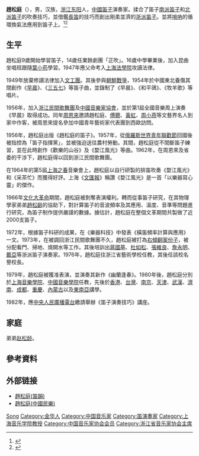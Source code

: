 '''趙松庭'''（{{bd|1924年||2002年|catIdx=Z趙}}），男，汉族，[[浙江|浙江]][[東陽市|东阳]]人，[[中华人民共和国|中國]][[笛子|笛子]]演奏家。揉合了笛子[[南派笛子|南派笛子]]和[[北派笛子|北派笛子]]的吹奏技巧，並借鑑[[長笛|長笛]]的技巧而創出剛柔並濟的[[浙派笛子|浙派笛子]]。並將[[嗩吶|嗩吶]]的循環換氣法應用到笛子上。<ref>{{Cite book|title=中国当代文化名人小传|author=伍杰主编; 崔运玺, 王伟华, 周昌喜副主编|publisher=辽宁人民出版社|year=1993|isbn=9787205022938|location=沈阳|pages=}}</ref><ref>{{Cite book|title=中国当代艺术界名人录|author=中国名人研究院编; 异天, 戈德主编|publisher=社会科学文献出版社|year=1993|isbn=|location=北京|pages=}}</ref>

== 生平 ==
趙松庭9歲開始學習笛子，14歲任業餘劇團「正吹」。16歲中學畢業後，加入昆曲坐唱班跟隨[[葉小苟|葉小苟]]學習。1947年應父命考入[[上海法學院|上海法學院]]攻讀法律。

1949年放棄修讀法律加入[[文工團|文工團]]。其後參與[[朝鲜战争|朝鮮戰爭]]，1954年於中國東北養傷其間創作《[[早晨|早晨]]》、《[[三五七|三五七]]》等笛子曲，並錄制了《早晨》、《和平鴿》、《牧羊歌》等唱片。

1956年，加入[[浙江民間歌舞團|浙江民間歌舞團]]及[[中國音樂家協會|中國音樂家協會]]，並於第1屆全國音樂周上演奏《早晨》取得成功。同年[[周恩來|周恩來]]邀請趙松庭、[[傅聰|傅聰]]、[[黃虹|黃虹]]、[[周小燕|周小燕]]等文藝界名人到家中作客，被周恩來提名參加中國青年藝術家代表團到西歐訪問。

1956年，趙松庭出版《趙松庭的笛子》。1957年，從[[俄羅斯|俄羅斯]][[世界青年聯歡節|世界青年聯歡節]]回國後被指控為「笛子指揮黨」，並被強迫送往農村勞動。其間，趙松庭從不間斷笛子練習，並在此時創作《歡樂的山谷》及《婺江風光》等曲。1962年，在周恩來及省委的干涉下，趙松庭得以回到浙江民間歌舞團。

在1964年的第5屆[[上海之春|上海之春]]音樂會上，趙松庭以自行研製的排笛吹奏《婺江風光》和《采茶忙》而獲得好評。上海《[[文汇报_(上海)|文匯報]]》稱讚《婺江風光》是一首「以樂器寫心靈」的傑作。

1966年[[文化大革命|文化大革命]]期間，趙松庭被剝奪表演權利。轉而從事笛子研究，在其物理學家弟弟[[趙松齡|趙松齡]]的協助下，對計算笛子的音波頻率及其應用、溫度、音準等問題進行研究，為笛子制作提供嚴謹的數據。據估計，趙松庭在整個文革期間共製做了近2000支笛子。

1972年，根據笛子科研的成果，在《樂器科技》中發表《橫笛頻率計算與應用》一文。1973年，在被調回浙江民間歌舞團不久，趙松庭被打為[[右傾翻案份子|右傾翻案份子]]，被分配看門、掃地、燒開水等工作。其後培訓出[[蔣國基|蔣國基]]、[[杜如松|杜如松]]、[[張維良|張維良]]、[[詹永明|詹永明]]、[[戴亞|戴亞]]等浙派笛子演奏家。1976年，趙松庭往浙江省藝術學校任教，其後任該校名譽校長。

1979年，趙松庭被獲准表演，並演奏其新作《幽蘭逢春》。1980年後，趙松庭分別於[[上海音樂學院|上海音樂學院]]、[[中國音樂學院|中國音樂學院]]任教，先後於[[香港|香港]]、[[台灣|台灣]]、[[南京|南京]]、[[天津|天津]]、[[武漢|武漢]]、[[濟南|濟南]]、[[成都|成都]]、[[重慶|重慶]]、[[內蒙古|內蒙古]]以及[[東南亞|東南亞]]講學。

1982年，應[[中央人民廣播電台|中央人民廣播電台]]繳請舉辦《笛子演奏技巧》講座。

== 家庭 ==
弟弟[[赵松龄|赵松龄]]。

== 參考資料 ==
{{reflist}}

== 外部链接 ==
* [http://www.diyun.com/zst.htm 趙松庭(笛韻)] {{Wayback|url=http://www.diyun.com/zst.htm |date=20040609103323 }}
* [https://web.archive.org/web/20040711085226/http://www.china.org.cn/chinese/minyue/432119.htm 趙松庭(中國民樂)]

{{authority control}}
{{DEFAULTSORT:Zhao}}
[[Category:赵姓|Song]]
[[Category:金华人|Category:金华人]]
[[Category:中国音乐家|Category:中国音乐家]]
[[Category:笛演奏家|Category:笛演奏家]]
[[Category:上海音乐学院教授|Category:上海音乐学院教授]]
[[Category:中国音乐家协会会员|Category:中国音乐家协会会员]]
[[Category:浙江省音乐家协会主席|Category:浙江省音乐家协会主席]]